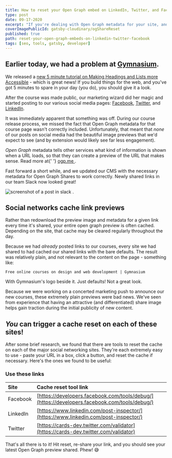 ```yaml
---
title: How to reset your Open Graph embed on LinkedIn, Twitter, and Facebook
type: post
date: 09-17-2020
excerpt: "If you're dealing with Open Graph metadata for your site, and you can't figure out how to get your OG content to update after you make changes, this is your guide."
coverImagePublicId: gatsby-cloudinary/ogShareReset
published: true
path: reset-your-open-graph-embeds-on-linkedin-twitter-facebook
tags: [seo, tools, gatsby, developer]
---
```


## Earlier today, we had a problem at [Gymnasium](https://thegymnasium.com).

We released a [new 5 minute tutorial on Making Headings and Lists more Accessible](https://thegymnasium.com/courses/take5/making-headings-and-lists-more-accessible) - which is great news! If you build things for the web, and you've got 5 minutes to spare in your day (you do), you should give it a look.

After the course was made public, our marketing wizard did her magic and started posting to our various social media pages: [Facebook](https://www.facebook.com/aquentgymnasium), [Twitter](https://twitter.com/AquentGymnasium), and [LinkedIn](https://www.linkedin.com/school/gymnasium/).

It was immediately apparent that something was off. During our course release process, we missed the fact that Open Graph metadata for that course page wasn't correctly included. Unfortunately, that meant that _none_ of our posts on social media had the beautiful image previews that we'd expect to see (and by extension would likely see far less engagement).

<Aside>
  <em>Open Graph</em> metadata tells other services what kind of information is
  shown when a URL loads, so that they can create a preview of the URL that
  makes sense. Read more at{' '}
  <a href="https://ogp.me" target="_blank" rel="noopener noreferrer">
    ogp.me
  </a>
  .
</Aside>

Fast forward a short while, and we updated our CMS with the necessary metadata for Open Graph Shares to work correctly. Newly shared links in our team Slack now looked great!

<Image
  publicId="posts/open-graph-cache-reset/slack-after"
  alt="screenshot of a post in slack"
  caption="Screenshot from slack after the fix - our new course was shared with the correct image"
/>
.

## Social networks cache link previews

Rather than redownload the preview image and metadata for a given link every time it's shared, your entire open graph preview is often cached. Depending on the site, that cache may be cleared regularly throughout the day.

Because we had _already_ posted links to our courses, every site we had shared to had cached our shared links with the bare defaults. The result was relatively plain, and not relevant to the content on the page - something like:

`Free online courses on design and web development | Gymnasium`

With Gymnasium's logo beside it. Just defaults! Not a great look.

Because we were working on a concerted marketing push to announce our new courses, these extremely plain previews were bad news. We've seen from experience that having an attractive (and differentiated) share image helps gain traction during the initial publicity of new content.

## _You_ can trigger a cache reset on each of these sites!

After some brief research, we found that there are tools to reset the cache on each of the major social networking sites. They're each extremely easy to use - paste your URL in a box, click a button, and reset the cache if necessary. Here's the ones we found to be useful:

### Use these links

| Site     | Cache reset tool link                                                                        |
| :------- | :------------------------------------------------------------------------------------------- |
| Facebook | [https://developers.facebook.com/tools/debug/](https://developers.facebook.com/tools/debug/) |
| LinkedIn | [https://www.linkedin.com/post-inspector/](https://www.linkedin.com/post-inspector/)         |
| Twitter  | [https://cards-dev.twitter.com/validator](https://cards-dev.twitter.com/validator)           |

That's all there is to it! Hit reset, re-share your link, and you should see your latest Open Graph preview shared. Phew! 😅
